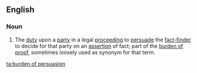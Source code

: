 ==English==

===Noun===
{{en-noun|?|head=[[burden]] [[of]] [[persuasion]]}}

# {{lb|en|legal}} The [[duty]] upon a [[party]] in a legal [[proceeding]] to [[persuade]] the [[fact-finder]] to decide for that party on an [[assertion]] of fact; part of the [[burden of proof]], sometimes loosely used as synonym for that term.

[[ta:burden of persuasion]]